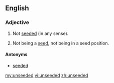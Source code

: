 ==English==

===Adjective===
{{en-adj|-}}

# Not [[seed]]ed (in any sense).
# {{context|sports|lang=en}} Not being a [[seed]], not being in a seed position.

====Antonyms====
*[[seeded]]

[[my:unseeded]]
[[vi:unseeded]]
[[zh:unseeded]]